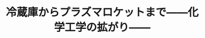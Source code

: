 ﻿---
title: "冷蔵庫からプラズマロケットまで――化学工学の拡がり――"
category: "物質理工学院"
vol: 5
interviewee: "神沢 淳 "
url: ""
tags: []
pdf: "5-5.pdf"
career: ""
preface: "今回我々は、東京大学の航空学科を卒業され、現在化学工学科で熱化学工学とプラズマ工学について研究なさっている先生がいるという情報を得た。そこで、暗い本館の中を抜けると、忽然と姿を現わす南一号館の一室にある、神沢の扉を叩いたのである。中に入るとまず目に入るのは、あのコピーのできる白い黒板で、そこには、偏微分らしき記号が書かれてあった。それはともかく、そろそろ取材を開始することにする。"
---
